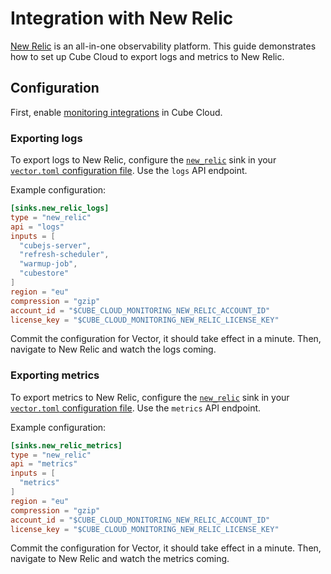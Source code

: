 # Integration with New Relic

[New Relic](https://newrelic.com) is an all-in-one observability platform.
This guide demonstrates how to set up Cube Cloud to export logs and metrics
to New Relic.

## Configuration

First, enable [monitoring integrations][ref-monitoring-integrations] in Cube
Cloud.

### Exporting logs

To export logs to New Relic, configure the
[`new_relic`](https://vector.dev/docs/reference/configuration/sinks/new_relic/)
sink in your [`vector.toml` configuration file][ref-monitoring-integrations-conf].
Use the `logs` API endpoint.

Example configuration:

```toml
[sinks.new_relic_logs]
type = "new_relic"
api = "logs"
inputs = [
  "cubejs-server",
  "refresh-scheduler",
  "warmup-job",
  "cubestore"
]
region = "eu"
compression = "gzip"
account_id = "$CUBE_CLOUD_MONITORING_NEW_RELIC_ACCOUNT_ID"
license_key = "$CUBE_CLOUD_MONITORING_NEW_RELIC_LICENSE_KEY"
```

Commit the configuration for Vector, it should take effect in a minute. Then,
navigate to New Relic and watch the logs coming.

### Exporting metrics

To export metrics to New Relic, configure the
[`new_relic`](https://vector.dev/docs/reference/configuration/sinks/new_relic/)
sink in your [`vector.toml` configuration file][ref-monitoring-integrations-conf].
Use the `metrics` API endpoint.

Example configuration:

```toml
[sinks.new_relic_metrics]
type = "new_relic"
api = "metrics"
inputs = [
  "metrics"
]
region = "eu"
compression = "gzip"
account_id = "$CUBE_CLOUD_MONITORING_NEW_RELIC_ACCOUNT_ID"
license_key = "$CUBE_CLOUD_MONITORING_NEW_RELIC_LICENSE_KEY"
```

Commit the configuration for Vector, it should take effect in a minute. Then,
navigate to New Relic and watch the metrics coming.


[ref-monitoring-integrations]: /product/workspace/monitoring
[ref-monitoring-integrations-conf]: /product/workspace/monitoring#configuration
